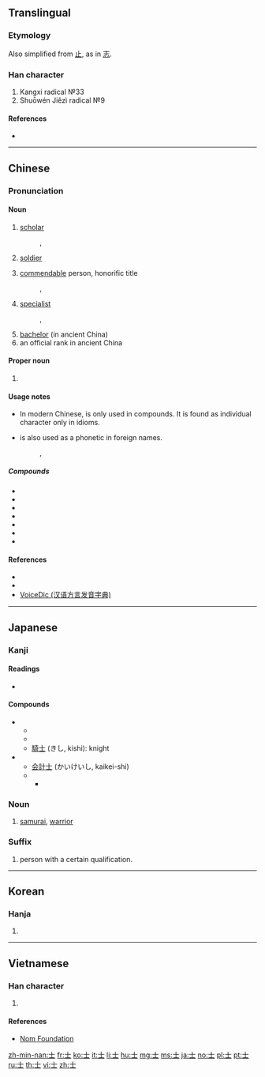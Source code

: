{{also|土|±}}
==Translingual==
{{stroke order|type=animate}}

===Etymology===
{{Han etyl}}
Also simplified from [[止]], as in [[志]].

===Han character===
{{Han char|rn=33|rad=士|as=00|sn=3|four=40100|canj=JM|ids=⿱十一}}

# Kangxi radical №33
# Shuōwén Jiězì radical №9

====References====
* {{Han ref|kx=0242.380|dkj=05638|dj=0482.380|hdz=10416.010|uh=58EB|ud=22763|bh=A468|bd=42088}}

----

==Chinese==
{{zh-forms}}

===Pronunciation===
{{zh-pron
|m=shì
|c=si6
|h=pfs=sṳ
|mn=sū
|w=
|mc=y
|oc=y
|ma=|ma2=
|cat=n
}}

====Noun====
{{zh-noun}}

# [[scholar]]
#: {{zh-l|博士}}, {{zh-l|院士}}
# [[soldier]]
#: {{zh-l|士兵}}
# [[commendable]] person, honorific title
#: {{zh-l|女士}}, {{zh-l|人士}}
# [[specialist]]
#: {{zh-l|護士}}, {{zh-l|助產士}}
# [[bachelor]] (in ancient China)
# an official rank in ancient China

====Proper noun====
{{zh-proper noun}}

# {{surname|lang=zh}}

====Usage notes====
* In modern Chinese, {{lang|zh|士}} is only used in compounds. It is found as individual character only in idioms.
* {{lang|zh|士}} is also used as a phonetic in foreign names.
*: {{zh-l|威士忌|[[whiskey]]}}, {{zh-l|巴士|[[bus]]}}

=====Compounds=====
* {{zh-l|戰士}}
* {{zh-l|爵士}}
* {{zh-l|修士}}
* {{zh-l|武士}}
* {{zh-l|將士}}
* {{zh-l|名士}}
* {{zh-l|居士}}

====References====
* {{cite web
|url=http://www.mdbg.net/chindict/chindict.php?page=worddict&wdrst=0&wdqb=士
|title=士
|work=MDBG English to Chinese dictionary ( Based on CC-CEDICT )
|language=Mandarin/English
|accessdate=2014-02-15}}
* {{thcwd|193}}
* [http://cn.voicedic.com/ VoiceDic (汉语方言发音字典)]

----

==Japanese==

===Kanji===
{{ja-kanji|grade=4|rs=士00}}

====Readings====
* {{ja-readings|goon=[[じ]] (ji)|kanon=[[し]] (shi)|kun=[[さむらい]] (samurai), [[つかさ]] (tsukasa)}}

====Compounds====
* {{sense|samurai}}
** {{m|ja|武士||samurai|tr=[[bushi]]|sc=Jpan}}
** {{m|ja|戦士||[[soldier]], [[warrior]]|tr=[[せんし]], [[senshi]]|sc=Jpan}}
** [[騎士]] (きし, kishi): knight
* {{sense|person who has a good social background}}
** [[会計士]] (かいけいし, kaikei-shi)
** {{m|ja|博士||doctor (degree)|tr=hakase|sc=Jpan}}
*** {{m|ja|博士論文||doctoral thesis|tr=hakase ronbun|sc=Jpan}}

===Noun===
{{ja-noun|し}}

# [[samurai]], [[warrior]]

===Suffix===
{{ja-pos|し|suffix}}

# person with a certain qualification.
#: {{ja-usex|弁護'''士'''|べんご'''し'''|a lawyer}}
#: {{ja-usex|会計'''士'''|かいけい'''し'''|an accountant}}

----

==Korean==

===Hanja===
{{ko-hanja|hangeul=사|rv=sa|mr=sa}}

# {{defn|lang=ko|sort=士00}}

----

==Vietnamese==

===Han character===
{{vi-hantu|[[sĩ]], [[sãi]], [[sõi]], [[sỡi]]|rs=士00}}

# {{defn|lang=vi|sort=士00}}

====References====
* [http://nomfoundation.org/common/nom_details.php?codepoint=58eb Nom Foundation]

[[Category:CJKV radicals| ]]

[[zh-min-nan:士]]
[[fr:士]]
[[ko:士]]
[[it:士]]
[[li:士]]
[[hu:士]]
[[mg:士]]
[[ms:士]]
[[ja:士]]
[[no:士]]
[[pl:士]]
[[pt:士]]
[[ru:士]]
[[th:士]]
[[vi:士]]
[[zh:士]]